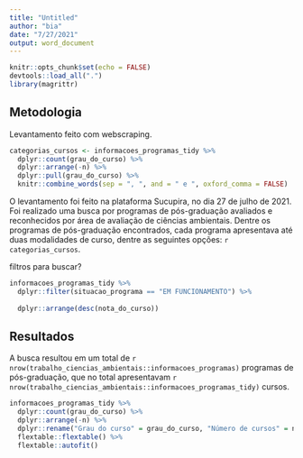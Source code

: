 ```yaml
---
title: "Untitled"
author: "bia"
date: "7/27/2021"
output: word_document
---
```


```r
knitr::opts_chunk$set(echo = FALSE)
devtools::load_all(".")
library(magrittr)
```

## Metodologia

Levantamento feito com webscraping.

```r
categorias_cursos <- informacoes_programas_tidy %>% 
  dplyr::count(grau_do_curso) %>% 
  dplyr::arrange(-n) %>% 
  dplyr::pull(grau_do_curso) %>% 
  knitr::combine_words(sep = ", ", and = " e ", oxford_comma = FALSE)

```

O levantamento foi feito na plataforma Sucupira, no dia 27 de julho de 2021. Foi realizado uma busca por programas de pós-graduação avaliados e reconhecidos por área de avaliação de ciências ambientais. Dentre os programas de pós-graduação encontrados, cada programa apresentava até duas modalidades de curso, dentre as seguintes opções: `r categorias_cursos`.


filtros para buscar?


```r
informacoes_programas_tidy %>% 
  dplyr::filter(situacao_programa == "EM FUNCIONAMENTO") %>%
  
  dplyr::arrange(desc(nota_do_curso))
```


## Resultados

A busca resultou em um total de `r nrow(trabalho_ciencias_ambientais::informacoes_programas)` programas de pós-graduação, que no total apresentavam  `r nrow(trabalho_ciencias_ambientais::informacoes_programas_tidy)` cursos. 


```r
informacoes_programas_tidy %>% 
  dplyr::count(grau_do_curso) %>% 
  dplyr::arrange(-n) %>% 
  dplyr::rename("Grau do curso" = grau_do_curso, "Número de cursos" = n) %>% 
  flextable::flextable() %>% 
  flextable::autofit()
```



